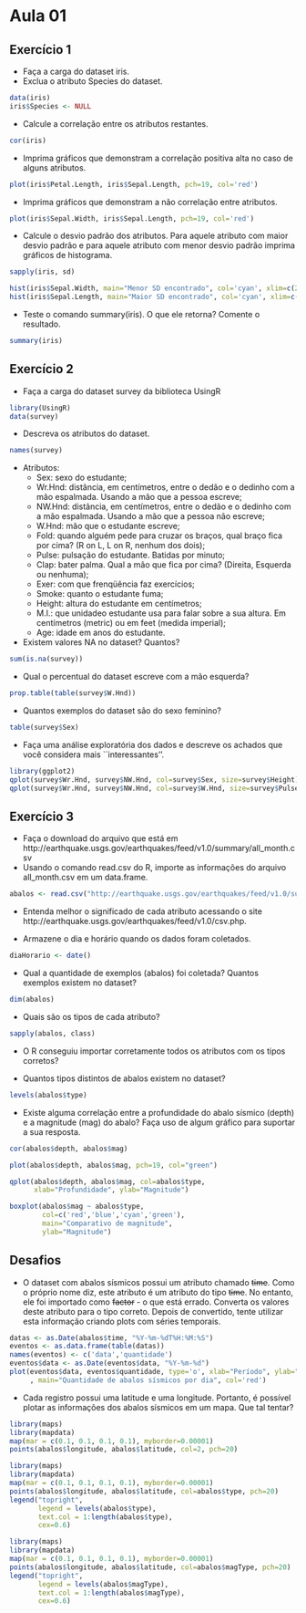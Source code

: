 Aula 01
========================================================

Exercício 1
-----------

* Faça a carga do dataset iris.
* Exclua o atributo Species do dataset.

```r
data(iris)
iris$Species <- NULL
```

* Calcule a correlação entre os atributos restantes.

```r
cor(iris)
```

* Imprima gráficos que demonstram a correlação positiva alta no caso de alguns atributos.

```r
plot(iris$Petal.Length, iris$Sepal.Length, pch=19, col='red')
```

* Imprima gráficos que demonstram a não correlação entre atributos.

```r
plot(iris$Sepal.Width, iris$Sepal.Length, pch=19, col='red')
```

* Calcule o desvio padrão dos atributos. Para aquele atributo com maior desvio padrão e para aquele atributo com menor desvio padrão imprima gráficos de histograma.

```r
sapply(iris, sd)
```
  
```r
hist(iris$Sepal.Width, main="Menor SD encontrado", col='cyan', xlim=c(2,8))
hist(iris$Sepal.Length, main="Maior SD encontrado", col='cyan', xlim=c(2,8))
```

* Teste o comando summary(iris). O que ele retorna? Comente o resultado.

```r
summary(iris)
```

Exercício 2
-----------

* Faça a carga do dataset survey da biblioteca UsingR

```r
library(UsingR)
data(survey)
```

* Descreva os atributos do dataset.

```r
names(survey)
```

* Atributos:
  * Sex: sexo do estudante;
  * Wr.Hnd: distância, em centímetros, entre o dedão e o dedinho com a mão espalmada. Usando a mão que a pessoa escreve;
  * NW.Hnd: distãncia, em centímetros, entre o dedão e o dedinho com a mão espalmada. Usando a mão que a pessoa não escreve;
  * W.Hnd: mão que o estudante escreve;
  * Fold: quando alguém pede para cruzar os braços, qual braço fica por cima? (R on L, L on R, nenhum dos dois);
  * Pulse: pulsação do estudante. Batidas por minuto;
  * Clap: bater palma. Qual a mão que fica por cima? (Direita, Esquerda ou nenhuma);
  * Exer: com que frenqüência faz exercícios;
  * Smoke: quanto o estudante fuma;
  * Height: altura do estudante em centímetros;
  * M.I.: que unidadeo estudante usa para falar sobre a sua altura. Em centímetros (metric) ou em feet (medida imperial);
  * Age: idade em anos do estudante.

* Existem valores NA no dataset? Quantos?

```r
sum(is.na(survey))
```

* Qual o percentual do dataset escreve com a mão esquerda?

```r
prop.table(table(survey$W.Hnd))
```

* Quantos exemplos do dataset são do sexo feminino?

```r
table(survey$Sex)
```

* Faça uma análise exploratória dos dados e descreve os achados
  que você considera mais ``interessantes''.

```r
library(ggplot2)
qplot(survey$Wr.Hnd, survey$NW.Hnd, col=survey$Sex, size=survey$Height)
qplot(survey$Wr.Hnd, survey$NW.Hnd, col=survey$W.Hnd, size=survey$Pulse)
```


Exercício 3
-----------

* Faça o download do arquivo que está em http://earthquake.usgs.gov/earthquakes/feed/v1.0/summary/all_month.csv
* Usando o comando read.csv do R, importe as informações do arquivo all\_month.csv em um data.frame.

```r
abalos <- read.csv("http://earthquake.usgs.gov/earthquakes/feed/v1.0/summary/all_month.csv")
```

* Entenda melhor o significado de cada atributo acessando o site http://earthquake.usgs.gov/earthquakes/feed/v1.0/csv.php.

* Armazene o dia e horário quando os dados foram coletados.

```r
diaHorario <- date()
```

* Qual a quantidade de exemplos (abalos) foi coletada? Quantos exemplos existem no dataset?

```r
dim(abalos)
```
 
* Quais são os tipos de cada atributo?

```r
sapply(abalos, class)
```

* O R conseguiu importar corretamente todos os atributos com os tipos corretos?

* Quantos tipos distintos de abalos existem no dataset?

```r
levels(abalos$type)
```

* Existe alguma correlação entre a profundidade do abalo sísmico (depth) e a magnitude (mag) do abalo? Faça uso de algum gráfico para suportar a sua resposta.

```r
cor(abalos$depth, abalos$mag)
```

```r
plot(abalos$depth, abalos$mag, pch=19, col="green")
```

```r
qplot(abalos$depth, abalos$mag, col=abalos$type, 
      xlab="Profundidade", ylab="Magnitude")
```

```r
boxplot(abalos$mag ~ abalos$type, 
        col=c('red','blue','cyan','green'), 
        main="Comparativo de magnitude", 
        ylab="Magnitude")
```


Desafios
--------

* O dataset com abalos sísmicos possui um atributo chamado ~~time~~. Como o próprio nome diz, este atributo é um atributo do tipo ~~time~~. No entanto, ele foi importado como ~~factor~~ - o que está errado. Converta os valores deste atributo para o tipo correto. Depois de convertido, tente utilizar esta informação criando plots com séries temporais.

```r
datas <- as.Date(abalos$time, "%Y-%m-%dT%H:%M:%S")
eventos <- as.data.frame(table(datas))
names(eventos) <- c('data','quantidade')
eventos$data <- as.Date(eventos$data, "%Y-%m-%d")
plot(eventos$data, eventos$quantidade, type='o', xlab="Período", ylab="Quantidade de abalos"
     , main="Quantidade de abalos sísmicos por dia", col='red')
```

* Cada registro possui uma latitude e uma longitude. Portanto, é possível plotar as informações dos abalos sísmicos em um mapa. Que tal tentar?

```r
library(maps)
library(mapdata)
map(mar = c(0.1, 0.1, 0.1, 0.1), myborder=0.00001)
points(abalos$longitude, abalos$latitude, col=2, pch=20)
```

```r
library(maps)
library(mapdata)
map(mar = c(0.1, 0.1, 0.1, 0.1), myborder=0.00001)
points(abalos$longitude, abalos$latitude, col=abalos$type, pch=20)
legend("topright", 
       legend = levels(abalos$type), 
       text.col = 1:length(abalos$type),
       cex=0.6)
```

```r
library(maps)
library(mapdata)
map(mar = c(0.1, 0.1, 0.1, 0.1), myborder=0.00001)
points(abalos$longitude, abalos$latitude, col=abalos$magType, pch=20)
legend("topright", 
       legend = levels(abalos$magType), 
       text.col = 1:length(abalos$magType),
       cex=0.6)
```
